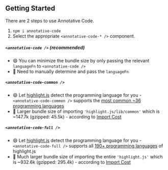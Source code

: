 ## Getting Started

There are 2 steps to use Annotative Code.

1. `npm i annotative-code`
2. Select the appropriate `<annotative-code-* />` component.

##### `<annotative-code />` (recommended)

- 😄 You can minimize the bundle size by only passing the relevant `languageFn` to `<annotative-code />`
- 🧐 Need to manually determine and pass the `languageFn`

##### `<annotative-code-common />`

- 😄 Let [highlight.js](https://github.com/highlightjs/highlight.js) detect the programming language for you - `<annotative-code-common />` supports the [most common ~36 programming languages](https://unpkg.com/highlight.js/lib/common.js)
- 🧐 Larger bundle size of importing `'highlight.js/lib/common'` which is ~147.7k (gzipped: 45.5k) - according to [Import Cost](https://marketplace.visualstudio.com/items?itemName=wix.vscode-import-cost)

##### `<annotative-code-full />`

- 😄 Let [highlight.js](https://github.com/highlightjs/highlight.js) detect the programming language for you - `<annotative-code-full />` supports all [190+ programming languages](https://github.com/highlightjs/highlight.js/tree/main/src/languages) of highlight.js
- 🧐 Much larger bundle size of importing the entire `'highlight.js'` which is ~932.6k (gzipped: 295.4k) - according to [Import Cost](https://marketplace.visualstudio.com/items?itemName=wix.vscode-import-cost)

